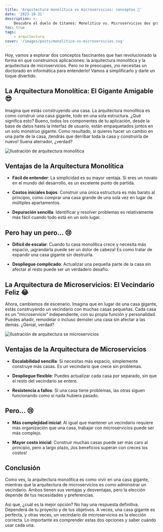 ```yaml
---
title: 'Arquitectura monolítica vs microservicios: conceptos 🤯'
date: '2023-10-31'
description: >-
    Descubre el duelo de titanes: Monolítico vs. Microservicios dos grandes en la arquitectura de software. ¿Cuál es tu elección?
toc: true
tags:
    - arquitectura
cover: '/images/posts/monolitico-vs-microservicios.svg'
---
```


Hoy, vamos a explorar dos conceptos fascinantes que han revolucionado la forma en que construimos aplicaciones: la arquitectura monolítica y la arquitectura de microservicios. Pero no te preocupes, ¡no necesitas un doctorado en informática para entenderlo! Vamos a simplificarlo y darle un toque divertido.

## La Arquitectura Monolítica: El Gigante Amigable 😎

Imagina que estás construyendo una casa. La arquitectura monolítica es como construir una casa gigante, todo en una sola estructura. ¿Qué significa esto? Bueno, todos los componentes de tu aplicación, desde la base de datos hasta la interfaz de usuario, están empaquetados juntos en un solo monstruo gigante. Como resultado, si quieres hacer un cambio en una parte de la casa, ¡tendrás que derribar toda la casa y construirla de nuevo! Suena aterrador, ¿verdad?

<img
    src="https://res.cloudinary.com/dvjzp6scj/image/upload/v1699289466/posts/ysjyhkhrnpobnjsccegv.webp"
    alt="Ilustración de arquitectura monolítica"
/>

## Ventajas de la Arquitectura Monolítica

-   **Fácil de entender**: La simplicidad es su mayor ventaja. Si eres un novato en el mundo del desarrollo, es un excelente punto de partida.

-   **Costos iniciales bajos**: Construir una única estructura es más barato al principio, como comprar una casa grande de una sola vez en lugar de múltiples apartamentos.

-   **Depuración sencilla**: Identificar y resolver problemas es relativamente más fácil cuando todo está en un solo lugar.

## Pero hay un pero... 😢

-   **Difícil de escalar**: Cuando tu casa monolítica crece y necesita más espacio, ¡agrandarla puede ser un dolor de cabeza! Es como tratar de expandir una casa gigante sin destruirla.

-   **Despliegue complicado**: Actualizar una pequeña parte de la casa sin afectar al resto puede ser un verdadero desafío.

## La Arquitectura de Microservicios: El Vecindario Feliz 😂

Ahora, cambiemos de escenario. Imagina que en lugar de una casa gigante, estás construyendo un vecindario con muchas casas pequeñas. Cada casa es un "microservicio" independiente, con su propia función y personalidad. Puedes añadir, remodelar o incluso demoler una casa sin afectar a las demás. ¿Genial, verdad?

<img
    src="https://res.cloudinary.com/dvjzp6scj/image/upload/v1699289467/posts/lfcaad5oyowesactjpcd.webp"
    alt="Ilustración de arquitectura se microservicios"
/>

## Ventajas de la Arquitectura de Microservicios

-   **Escalabilidad sencilla**: Si necesitas más espacio, simplemente construye más casas. Es un vecindario que crece sin problemas.

-   **Despliegue flexible**: Puedes actualizar cada casa por separado, sin que el resto del vecindario se entere.

-   **Resistencia a fallos**: Si una casa tiene problemas, las otras siguen funcionando como si nada hubiera pasado.

## Pero... 😢

-   **Más complejidad inicial**: Al igual que mantener un vecindario requiere más organización que una casa, trabajar con microservicios puede ser más complejo.

-   **Mayor costo inicial**: Construir muchas casas puede ser más caro al principio, pero a largo plazo, ¡los beneficios superan con creces los costos!

## Conclusión

Como ves, la arquitectura monolítica es como vivir en una casa gigante, mientras que la arquitectura de microservicios es como administrar un vecindario. Ambos tienen sus ventajas y desventajas, pero la elección depende de tus necesidades y preferencias.

Así que, ¿cuál es la mejor opción? No hay una respuesta definitiva. Dependerá de tu proyecto y de tus objetivos. A veces, una casa gigante es perfecta, y otras veces, un vecindario de microservicios es la elección correcta. Lo importante es comprender estas dos opciones y saber cuándo usar cada una.
